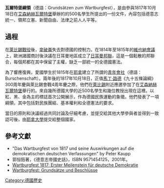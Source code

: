 {{No footnotes|time=2021-02-04T14:04:18+00:00}}
'''瓦爾特堡綱領'''（德語：Grundsätzen zum Wartburgfest），是由參與1817年10月18日在[[艾森納赫|艾森納赫]][[瓦爾特堡|瓦爾特堡]]舉辦的{{link-en|瓦爾特堡慶典|Wartburg Festival}}的500名學生所提出的一份文件，內容包括德意志統一、領邦立憲、新聞自由、法律之前人人平等。

== 過程 ==
在[[萊比錫戰役|萊比錫戰役]]後，[[拿破崙|拿破崙]]失去對德國的控制力。在1814年至1815年的[[維也納會議|維也納會議]]上，歐洲諸國商討後決議在日耳曼地區成立了[[日耳曼邦聯|日耳曼邦聯]]，這是一個鬆散的邦聯合，每個邦都在其中保留了主權，缺乏一部統一的全德國憲法。

為了響應復興，愛國學生於1815年在[[耶拿|耶拿]]建立了所謂的[[青年會社|青年會社]]（德語：Burschenschaft）。兩年後的1817年10月18日，正值[[馬丁·路德|馬丁·路德]]《九十五條論綱》300周年慶與萊比錫會戰4周年慶之際，他們在[[萊比錫|萊比錫]]附近應邀參加了在[[艾森納赫|艾森納赫]][[瓦爾特堡|瓦爾特堡]]舉行的{{link-en|瓦爾特堡慶典|Wartburg Festival}}。來自幾所德國大學的近500名學生和幾位教授出現在這裡。以紅、黑、金為主的標誌首次公開展示，作為德國民族運動的象徵。他們發表了一項綱領，其中包括對民族團結、基本權利和全德憲法的要求。

當日的原則和決議經過共同討論及仔細考慮，並提交給其他大學參與者並得到一致認可後，由[[耶拿大學|耶拿大學]]提交給整個國家。

== 參考文獻 ==
* "Das Wartburgfest von 1817 und seine Auswirkungen auf die demokratischen deutschen Verfassungen" by Peter Kaupp
* 郭恒鈺著，《德意志帝國史話》，ISBN 9571454125，2001年。
* [https://www.burschenschaft-hansea.de/wartburgfest-1817-erster-meilenstein-fuer-deutsche-demokratie/ Wartburgfest 1817: Erster Meilenstein für deutsche Demokratie] {{Wayback|url=https://www.burschenschaft-hansea.de/wartburgfest-1817-erster-meilenstein-fuer-deutsche-demokratie/ |date=20210128010057 }}
* [https://www.geschichte-abitur.de/quellenmaterial/quellen-restauration-vormaerz/wartburgfest-grundsaetze-und-beschluesse Wartburgfest: Grundsätze und Beschlüsse] {{Wayback|url=https://www.geschichte-abitur.de/quellenmaterial/quellen-restauration-vormaerz/wartburgfest-grundsaetze-und-beschluesse |date=20210224205004 }}

[[Category:德國歷史|Category:德國歷史]]